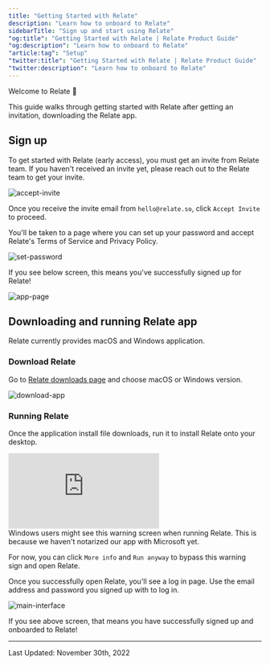 ```yaml
---
title: "Getting Started with Relate"
description: "Learn how to onboard to Relate"
sidebarTitle: "Sign up and start using Relate"
"og:title": "Getting Started with Relate | Relate Product Guide"
"og:description": "Learn how to onboard to Relate"
"article:tag": "Setup"
"twitter:title": "Getting Started with Relate | Relate Product Guide"
"twitter:description": "Learn how to onboard to Relate"
---
```


Welcome to Relate 👋

This guide walks through getting started with Relate after getting an invitation, downloading the Relate app.

## Sign up

To get started with Relate (early access), you must get an invite from Relate team. If you haven't received an invite yet, please reach out to the Relate team to get your invite.

![accept-invite](/docs/images/setup/onboarding/accept-invite.png)

Once you receive the invite email from `hello@relate.so`, click `Accept Invite` to proceed.

You'll be taken to a page where you can set up your password and accept Relate's Terms of Service and Privacy Policy.

![set-password](/docs/images/setup/onboarding/set-password.png)

If you see below screen, this means you've successfully signed up for Relate!

![app-page](/docs/images/setup/onboarding/app-page.png)

## Downloading and running Relate app

Relate currently provides macOS and Windows application.

### Download Relate

Go to [Relate downloads page](https://admin.relate.so/downloads/) and choose macOS or Windows version.

![download-app](/docs/images/setup/onboarding/download-app.png)

### Running Relate

Once the application install file downloads, run it to install Relate onto your desktop.

<Accordion title="If you see this warning modal on Windows">

<div
  style={{
    position: "relative",
    paddingBottom: "69.74664679582713%",
    height: 0,
  }}
>
  <iframe
    src="https://www.loom.com/embed/1c3733bf89d743a4aac9581e328309bb"
    frameborder="0"
    webkitAllowFullScreen
    mozallowFullScreen
    allowFullScreen
    style={{
      position: "absolute",
      top: 0,
      left: 0,
      width: "100%",
      height: "100%",
    }}
  ></iframe>
</div>
Windows users might see this warning screen when running Relate. This is because we haven't notarized our app with Microsoft yet.



For now, you can click `More info` and `Run anyway` to bypass this warning sign and open Relate.

</Accordion>



Once you successfully open Relate, you'll see a log in page. Use the email address and password you signed up with to log in.

![main-interface](/docs/images/setup/onboarding/main-interface.png)

If you see above screen, that means you have successfully signed up and onboarded to Relate!

---
Last Updated: November 30th, 2022
